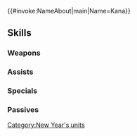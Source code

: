 {{#invoke:NameAbout|main|Name=Kana}}{{HeroPage Tabs}}
{{Hero Infobox
|Name=Kana
|Title=Rising Dragon
|WeaponType=Red Breath
|MoveType=Infantry
|Person=Kana M
|Origin=Fire Emblem Fates
|Gender=Male
|actorEN=Sandy Fox
|actorJP=島﨑信長
|artist=TAPI岡
|additionDate=December 28, 2023
|releaseDate=January 1, 2024
|cv1=11
|cv2=6900100
|TagID=年明カンナ男
|InternalID=1044
|Properties=special
|description=Corrin's son, always lively and cheerful, with new light in his eyes at the prospect of visiting a shrine for the new year. Appears in Fire Emblem Fates.
}}
{{Stats Page
|Lv1HP=18|Lv1ATK=9|Lv1SPD=16|Lv1DEF=6|Lv1RES=7
|GRHP=45|GRATK=75|GRSPD=70|GRDEF=50|GRRES=75
}}
==Skills==
===Weapons===
{{Weapons Table
|weapon1=Fire Breath
|weapon1Default=1
|weapon1Unlock=1
|weapon2=Fire Breath+
|weapon2Default=2
|weapon2Unlock=2
|weapon3=Dragon's Stone
|weapon3Default=3
|weapon3Unlock=3
|weapon4=Dragon's Stone+
|weapon4Default=5
|weapon4Unlock=5
}}
===Assists===
{{Assists Table}}
===Specials===
{{Specials Table
|special1=New Moon
|special1Default=4
|special1Unlock=3
|special2=Moonbow
|special2Unlock=4
}}
===Passives===
{{Passives Table
|passiveA1=Atk/Res Scowl 1
|passiveA2=Atk/Res Scowl 2
|passiveA3=Atk/Res Scowl 3
|passiveA1Unlock=1
|passiveA2Unlock=2
|passiveA3Unlock=4
|passiveB1=Dragon Wall 1
|passiveB2=Dragon Wall 2
|passiveB3=Dragon Wall 3
|passiveB1Unlock=3
|passiveB2Unlock=4
|passiveB3Unlock=5
}}
{{Heroes Navbox}}
[[Category:New Year's units]]